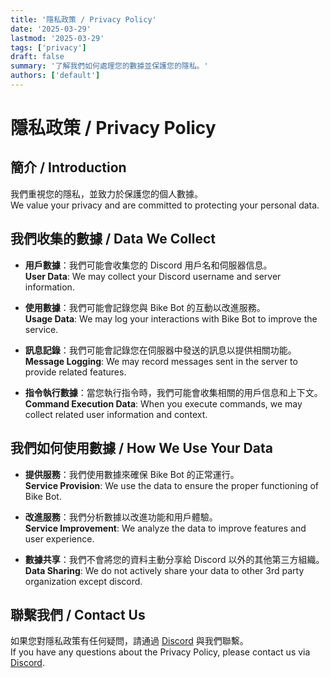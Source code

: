 ```yaml
---
title: '隱私政策 / Privacy Policy'
date: '2025-03-29'
lastmod: '2025-03-29'
tags: ['privacy']
draft: false
summary: '了解我們如何處理您的數據並保護您的隱私。'
authors: ['default']
---
```


# 隱私政策 / Privacy Policy

## 簡介 / Introduction

我們重視您的隱私，並致力於保護您的個人數據。  
We value your privacy and are committed to protecting your personal data.

## 我們收集的數據 / Data We Collect

- **用戶數據**：我們可能會收集您的 Discord 用戶名和伺服器信息。  
   **User Data**: We may collect your Discord username and server information.

- **使用數據**：我們可能會記錄您與 Bike Bot 的互動以改進服務。  
   **Usage Data**: We may log your interactions with Bike Bot to improve the service.

- **訊息記錄**：我們可能會記錄您在伺服器中發送的訊息以提供相關功能。  
   **Message Logging**: We may record messages sent in the server to provide related features.

- **指令執行數據**：當您執行指令時，我們可能會收集相關的用戶信息和上下文。  
   **Command Execution Data**: When you execute commands, we may collect related user information and context.

## 我們如何使用數據 / How We Use Your Data

- **提供服務**：我們使用數據來確保 Bike Bot 的正常運行。  
   **Service Provision**: We use the data to ensure the proper functioning of Bike Bot.

- **改進服務**：我們分析數據以改進功能和用戶體驗。  
   **Service Improvement**: We analyze the data to improve features and user experience.

- **數據共享**：我們不會將您的資料主動分享給 Discord 以外的其他第三方組織。  
   **Data Sharing**: We do not actively share your data to other 3rd party organization except discord.

## 聯繫我們 / Contact Us

如果您對隱私政策有任何疑問，請通過 [Discord](https://discordapp.com/users/1069266988326731856) 與我們聯繫。  
If you have any questions about the Privacy Policy, please contact us via [Discord](https://discordapp.com/users/1069266988326731856).
